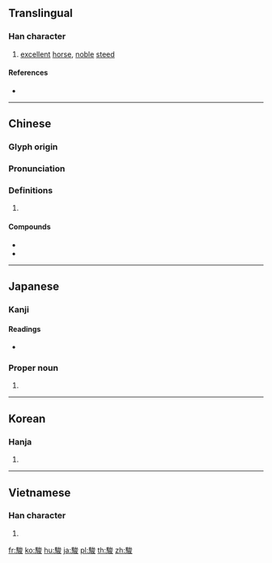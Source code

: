 {{character info/new}}
{{also|骏}}
==Translingual==

===Han character===
{{Han char|rn=187|rad=馬|as=07|sn=17|four=73347|canj=SFICE|ids=⿰馬夋}}

# [[excellent]] [[horse]], [[noble]] [[steed]]

====References====
* {{Han ref|kx=1439.260|dkj=44775|dj=1963.350|hdz=74559.060|uh=99FF|ud=39423|bh=C240|bd=49728}}

----

==Chinese==
{{zh-forms|s=骏}}

===Glyph origin===
{{Han etym}}

===Pronunciation===
{{zh-pron
|m=jùn
|c=zeon3
|h=pfs=
|md=
|mn=chùn
|w=
|mc=y
|oc=y
|cat=n
}}

===Definitions===
{{zh-hanzi}}

# {{rfdef|lang=zh}}

====Compounds====
* {{zh-l|駿發|tr=[[chùn-huat]]}}
* {{zh-l|駿馬|tr=[[chùn-má]]}}

----

==Japanese==

===Kanji===
{{ja-kanji|grade=|rs=馬07}}

====Readings====
* {{ja-readings|on=[[しゅん]] (shun)|kun=[[すぐれる]] (sugureru), [[おおきい]] (ookii), [[ながい]] (nagai)}}

===Proper noun===
{{ja-pos|proper|しゅん}}

# {{given name|male|lang=ja|sort=しゅん}}

----

==Korean==

===Hanja===
{{ko-hanja|hangeul=[[준]], [[순]]|eumhun=|rv=jun, sun|mr=chun, sun|y=cwun, swun}}

# {{defn|lang=ko|sort=馬07}}

----

==Vietnamese==

===Han character===
{{vi-hantu|[[tuấn]]|rs=馬07}}

# {{defn|lang=vi|sort=馬07}}

[[fr:駿]]
[[ko:駿]]
[[hu:駿]]
[[ja:駿]]
[[pl:駿]]
[[th:駿]]
[[zh:駿]]